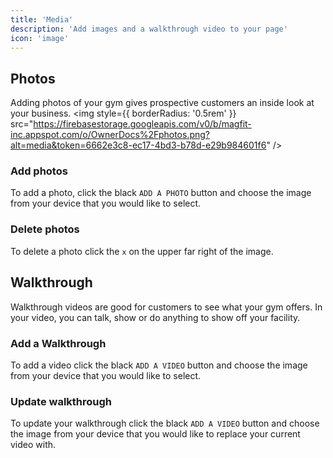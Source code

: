 ```yaml
---
title: 'Media'
description: 'Add images and a walkthrough video to your page'
icon: 'image'
---
```



## Photos
Adding photos of your gym gives prospective customers an inside look at your business. 
<img
  style={{ borderRadius: '0.5rem' }}
  src="https://firebasestorage.googleapis.com/v0/b/magfit-inc.appspot.com/o/OwnerDocs%2Fphotos.png?alt=media&token=6662e3c8-ec17-4bd3-b78d-e29b984601f6"
/>
### Add photos

To add a photo, click the black `ADD A PHOTO` button and choose the image from your device that you would like to select. 

### Delete photos

To delete a photo click the `x` on the upper far right of the image.


## Walkthrough

Walkthrough videos are good for customers to see what your gym offers. In your video, you can talk, show or do anything to show off your facility.

### Add a Walkthrough

To add a video click the black `ADD A VIDEO` button and choose the image from your device that you would like to select. 

### Update walkthrough

To update your walkthrough click the black `ADD A VIDEO` button and choose the image from your device that you would like to replace your current video with. 

